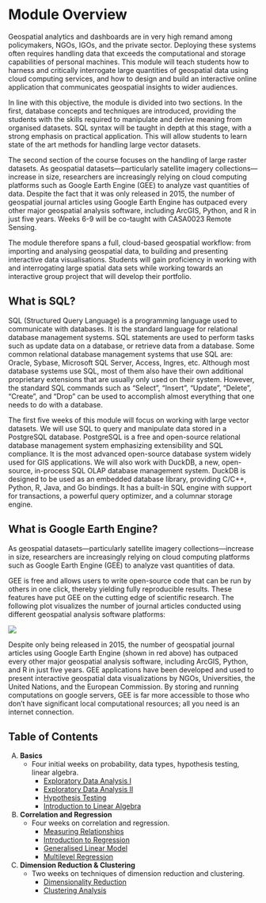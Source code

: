 # Module Overview {.unnumbered}

Geospatial analytics and dashboards are in very high remand among policymakers, NGOs, IGOs, and the private sector. Deploying these systems often requires handling data that exceeds the computational and storage capabilities of personal machines. This module will teach students how to harness and critically interrogate large quantities of geospatial data using cloud computing services, and how to design and build an interactive online application that communicates geospatial insights to wider audiences. 

In line with this objective, the module is divided into two sections. In the first, database concepts and techniques are introduced, providing the students with the skills required to manipulate and derive meaning from organised datasets. SQL syntax will be taught in depth at this stage, with a strong emphasis on practical application. This will allow students to learn state of the art methods for handling large vector datasets. 

The second section of the course focuses on the handling of large raster datasets. As geospatial datasets—particularly satellite imagery collections—increase in size, researchers are increasingly relying on cloud computing platforms such as Google Earth Engine (GEE) to analyze vast quantities of data. Despite the fact that it was only released in 2015, the number of geospatial journal articles using Google Earth Engine has outpaced every other major geospatial analysis software, including ArcGIS, Python, and R in just five years. Weeks 6-9 will be co-taught with CASA0023 Remote Sensing. 

The module therefore spans a full, cloud-based geospatial workflow: from importing and analysing geospatial data, to building and presenting interactive data visualisations. Students will gain proficiency in working with and interrogating large spatial data sets while working towards an interactive group project that will develop their portfolio.

## What is SQL?

SQL (Structured Query Language) is a programming language used to communicate with databases. It is the standard language for relational database management systems. SQL statements are used to perform tasks such as update data on a database, or retrieve data from a database. Some common relational database management systems that use SQL are: Oracle, Sybase, Microsoft SQL Server, Access, Ingres, etc. Although most database systems use SQL, most of them also have their own additional proprietary extensions that are usually only used on their system. However, the standard SQL commands such as "Select", "Insert", "Update", "Delete", "Create", and "Drop" can be used to accomplish almost everything that one needs to do with a database. 

The first five weeks of this module will focus on working with large vector datasets. We will use SQL to query and manipulate data stored in a PostgreSQL database. PostgreSQL is a free and open-source relational database management system emphasizing extensibility and SQL compliance. It is the most advanced open-source database system widely used for GIS applications. We will also work with DuckDB, a new, open-source, in-process SQL OLAP database management system. DuckDB is designed to be used as an embedded database library, providing C/C++, Python, R, Java, and Go bindings. It has a built-in SQL engine with support for transactions, a powerful query optimizer, and a columnar storage engine.


## What is Google Earth Engine?

As geospatial datasets—particularly satellite imagery collections—increase in size, researchers are increasingly relying on cloud computing platforms such as Google Earth Engine (GEE) to analyze vast quantities of data. 

GEE is free and allows users to write open-source code that can be run by others in one click, thereby yielding fully reproducible results. These features have put GEE on the cutting edge of scientific research. The following plot visualizes the number of journal articles conducted using different geospatial analysis software platforms:

![](./images/WoS%20Articles.png)

Despite only being released in 2015, the number of geospatial journal articles using Google Earth Engine (shown in red above) has outpaced every other major geospatial analysis software, including ArcGIS, Python, and R in just five years. GEE applications have been developed and used to present interactive geospatial data visualizations by NGOs, Universities, the United Nations, and the European Commission. By storing and running computations on google servers, GEE is far more accessible to those who don’t have significant local computational resources; all you need is an internet connection. 

## Table of Contents
A) **Basics**
    * Four initial weeks on probability, data types, hypothesis testing, linear algebra.
        * [Exploratory Data Analysis I](W01_EDA1.qmd)
        * [Exploratory Data Analysis II](W02_EDA2.qmd)
        * [Hypothesis Testing](W03_HypoTesting.qmd)
        * [Introduction to Linear Algebra](W04_LA.qmd)
B) **Correlation and Regression**
    * Four weeks on correlation and regression.
        * [Measuring Relationships](W05_Correlation.qmd)
        * [Introduction to Regression](W06_Regression.qmd)
        * [Generalised Linear Model](W07_GLM.qmd)
        * [Multilevel Regression](W08_MLReg.qmd)
C) **Dimension Reduction & Clustering**
    * Two weeks on techniques of dimension reduction and clustering.
        * [Dimensionality Reduction](W09_DR.qmd)
        * [Clustering Analysis](W10_Clustering.qmd)